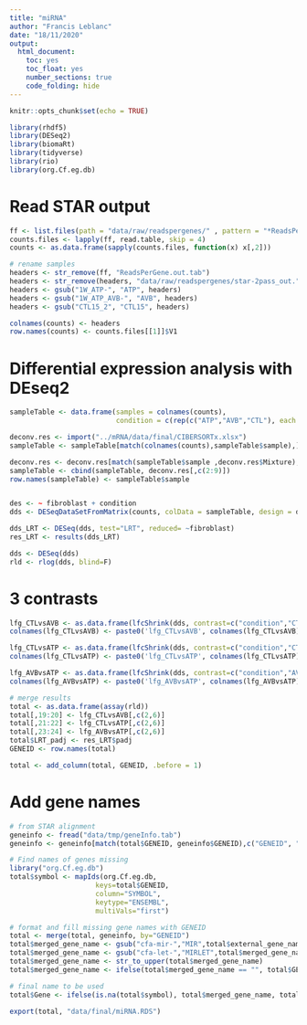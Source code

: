 ```yaml
---
title: "miRNA"
author: "Francis Leblanc"
date: "18/11/2020"
output:   
  html_document:
    toc: yes
    toc_float: yes
    number_sections: true
    code_folding: hide 
---
```


```r
knitr::opts_chunk$set(echo = TRUE)
```

```r
library(rhdf5)
library(DESeq2)
library(biomaRt)
library(tidyverse)
library(rio)
library(org.Cf.eg.db)
```


# Read STAR output

```r
ff <- list.files(path = "data/raw/readspergenes/" , pattern = "*ReadsPerGene.out.tab$", full.names = TRUE)
counts.files <- lapply(ff, read.table, skip = 4)
counts <- as.data.frame(sapply(counts.files, function(x) x[,2]))

# rename samples
headers <- str_remove(ff, "ReadsPerGene.out.tab")
headers <- str_remove(headers, "data/raw/readspergenes/star-2pass_out.")
headers <- gsub("1W_ATP-", "ATP", headers)
headers <- gsub("1W_ATP_AVB-", "AVB", headers)
headers <- gsub("CTL15_2", "CTL15", headers)

colnames(counts) <- headers
row.names(counts) <- counts.files[[1]]$V1
```


# Differential expression analysis with DEseq2

```r
sampleTable <- data.frame(samples = colnames(counts),
                          condition = c(rep(c("ATP","AVB","CTL"), each = 6)))

deconv.res <- import("../mRNA/data/final/CIBERSORTx.xlsx")
sampleTable <- sampleTable[match(colnames(counts),sampleTable$sample),]

deconv.res <- deconv.res[match(sampleTable$sample ,deconv.res$Mixture),]
sampleTable <- cbind(sampleTable, deconv.res[,c(2:9)])
row.names(sampleTable) <- sampleTable$sample


des <- ~ fibroblast + condition
dds <- DESeqDataSetFromMatrix(counts, colData = sampleTable, design = des)

dds_LRT <- DESeq(dds, test="LRT", reduced= ~fibroblast)
res_LRT <- results(dds_LRT)

dds <- DESeq(dds)
rld <- rlog(dds, blind=F)
```


# 3 contrasts 

```r
lfg_CTLvsAVB <- as.data.frame(lfcShrink(dds, contrast=c("condition","CTL","AVB")))
colnames(lfg_CTLvsAVB) <- paste0('lfg_CTLvsAVB', colnames(lfg_CTLvsAVB))

lfg_CTLvsATP <- as.data.frame(lfcShrink(dds, contrast=c("condition","CTL","ATP")))
colnames(lfg_CTLvsATP) <- paste0('lfg_CTLvsATP', colnames(lfg_CTLvsATP))

lfg_AVBvsATP <- as.data.frame(lfcShrink(dds, contrast=c("condition","AVB","ATP")))
colnames(lfg_AVBvsATP) <- paste0('lfg_AVBvsATP', colnames(lfg_AVBvsATP))

# merge results
total <- as.data.frame(assay(rld))
total[,19:20] <- lfg_CTLvsAVB[,c(2,6)]
total[,21:22] <- lfg_CTLvsATP[,c(2,6)]
total[,23:24] <- lfg_AVBvsATP[,c(2,6)]
total$LRT_padj <- res_LRT$padj
GENEID <- row.names(total)

total <- add_column(total, GENEID, .before = 1)
```


# Add gene names

```r
# from STAR alignment
geneinfo <- fread("data/tmp/geneInfo.tab")
geneinfo <- geneinfo[match(total$GENEID, geneinfo$GENEID),c("GENEID", "external_gene_name")]

# Find names of genes missing
library("org.Cf.eg.db")
total$symbol <- mapIds(org.Cf.eg.db,
                     keys=total$GENEID,
                     column="SYMBOL",
                     keytype="ENSEMBL",
                     multiVals="first")

# format and fill missing gene names with GENEID 
total <- merge(total, geneinfo, by="GENEID")
total$merged_gene_name <- gsub("cfa-mir-","MIR",total$external_gene_name)
total$merged_gene_name <- gsub("cfa-let-","MIRLET",total$merged_gene_name)
total$merged_gene_name <- str_to_upper(total$merged_gene_name)
total$merged_gene_name <- ifelse(total$merged_gene_name == "", total$GENEID, total$merged_gene_name)

# final name to be used
total$Gene <- ifelse(is.na(total$symbol), total$merged_gene_name, total$symbol)

export(total, "data/final/miRNA.RDS")
```


